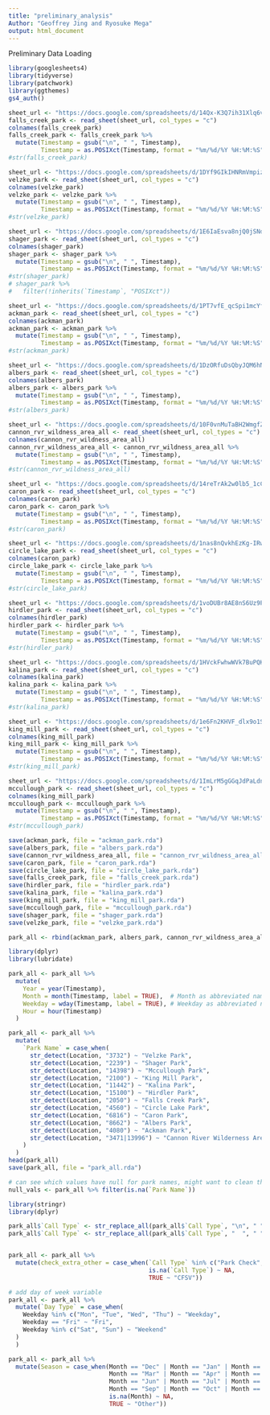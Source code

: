```yaml
---
title: "preliminary_analysis"
Author: "Geoffrey Jing and Ryosuke Mega"
output: html_document
---
```


Preliminary Data Loading

```r
library(googlesheets4)
library(tidyverse)
library(patchwork)
library(ggthemes)
gs4_auth()
```

```r
sheet_url <- "https://docs.google.com/spreadsheets/d/14Qx-K3Q7ih31Xlq6viIY_CNBGaTi7b1dZFdgj5BKiYk"
falls_creek_park <- read_sheet(sheet_url, col_types = "c")
colnames(falls_creek_park)
falls_creek_park <- falls_creek_park %>%
  mutate(Timestamp = gsub("\n", " ", Timestamp),
         Timestamp = as.POSIXct(Timestamp, format = "%m/%d/%Y %H:%M:%S"))
#str(falls_creek_park)
```


```r
sheet_url <- "https://docs.google.com/spreadsheets/d/1DYf9GIkIHNRmVmpiz8NvM7-Y05Fj4FNiNhO4beoPwXo"
velzke_park <- read_sheet(sheet_url, col_types = "c")
colnames(velzke_park)
velzke_park <- velzke_park %>%
  mutate(Timestamp = gsub("\n", " ", Timestamp),
         Timestamp = as.POSIXct(Timestamp, format = "%m/%d/%Y %H:%M:%S"))
#str(velzke_park)
```

```r
sheet_url <- "https://docs.google.com/spreadsheets/d/1E6IaEsva8njQ0jSNdOzquGCZq1cNdgugaJb_Kto050A"
shager_park <- read_sheet(sheet_url, col_types = "c")
colnames(shager_park)
shager_park <- shager_park %>%
  mutate(Timestamp = gsub("\n", " ", Timestamp),
         Timestamp = as.POSIXct(Timestamp, format = "%m/%d/%Y %H:%M:%S"))
#str(shager_park)
# shager_park %>%
#   filter(!inherits(`Timestamp`, "POSIXct"))
```

```r
sheet_url <- "https://docs.google.com/spreadsheets/d/1PT7vfE_qcSpi1mcYf1cAI0l9sRPNRqkrWpHFeRyl7uQ"
ackman_park <- read_sheet(sheet_url, col_types = "c")
colnames(ackman_park)
ackman_park <- ackman_park %>%
  mutate(Timestamp = gsub("\n", " ", Timestamp),
         Timestamp = as.POSIXct(Timestamp, format = "%m/%d/%Y %H:%M:%S"))
#str(ackman_park)
```

```r
sheet_url <- "https://docs.google.com/spreadsheets/d/1DzORfuDsQbyJQM6hNuhY_UOLRvPoCKfZhwrhAYWlgIw"
albers_park <- read_sheet(sheet_url, col_types = "c")
colnames(albers_park)
albers_park <- albers_park %>%
  mutate(Timestamp = gsub("\n", " ", Timestamp),
         Timestamp = as.POSIXct(Timestamp, format = "%m/%d/%Y %H:%M:%S"))
#str(albers_park)
```

```r
sheet_url <- "https://docs.google.com/spreadsheets/d/10F0vnMuTaBH2WmgfZ7ULDLqm8em2pyHR5i2H5BGUj84"
cannon_rvr_wildness_area_all <- read_sheet(sheet_url, col_types = "c")
colnames(cannon_rvr_wildness_area_all)
cannon_rvr_wildness_area_all <- cannon_rvr_wildness_area_all %>%
  mutate(Timestamp = gsub("\n", " ", Timestamp),
         Timestamp = as.POSIXct(Timestamp, format = "%m/%d/%Y %H:%M:%S"))
#str(cannon_rvr_wildness_area_all)
```

```r
sheet_url <- "https://docs.google.com/spreadsheets/d/14reTrAk2w0lb5_1cCyayXhqLNmD9GBJ7UhqP9pIXBeE"
caron_park <- read_sheet(sheet_url, col_types = "c")
colnames(caron_park)
caron_park <- caron_park %>%
  mutate(Timestamp = gsub("\n", " ", Timestamp),
         Timestamp = as.POSIXct(Timestamp, format = "%m/%d/%Y %H:%M:%S"))
#str(caron_park)
```

```r
sheet_url <- "https://docs.google.com/spreadsheets/d/1nas8nQvkhEzKg-IRwyfdF_ohRv9LRWBnPej8XYxcv_E"
circle_lake_park <- read_sheet(sheet_url, col_types = "c")
colnames(caron_park)
circle_lake_park <- circle_lake_park %>%
  mutate(Timestamp = gsub("\n", " ", Timestamp),
         Timestamp = as.POSIXct(Timestamp, format = "%m/%d/%Y %H:%M:%S"))
#str(circle_lake_park)
```

```r
sheet_url <- "https://docs.google.com/spreadsheets/d/1voDUBr8AE8nS6Uz9PS4HrtJxrNRpgT3JcxEtzMGsUC8"
hirdler_park <- read_sheet(sheet_url, col_types = "c")
colnames(hirdler_park)
hirdler_park <- hirdler_park %>%
  mutate(Timestamp = gsub("\n", " ", Timestamp),
         Timestamp = as.POSIXct(Timestamp, format = "%m/%d/%Y %H:%M:%S"))
#str(hirdler_park)
```

```r
sheet_url <- "https://docs.google.com/spreadsheets/d/1HVckFwhwWVk7BuPQKdVk4F-AUQCl66aKxsqzpszGmD8"
kalina_park <- read_sheet(sheet_url, col_types = "c")
colnames(kalina_park)
kalina_park <- kalina_park %>%
  mutate(Timestamp = gsub("\n", " ", Timestamp),
         Timestamp = as.POSIXct(Timestamp, format = "%m/%d/%Y %H:%M:%S"))
#str(kalina_park)
```

```r
sheet_url <- "https://docs.google.com/spreadsheets/d/1e6Fn2KHVF_dlx9o1SRJMWvVwLvObQUCPWvwS6QsavWA"
king_mill_park <- read_sheet(sheet_url, col_types = "c")
colnames(king_mill_park)
king_mill_park <- king_mill_park %>%
  mutate(Timestamp = gsub("\n", " ", Timestamp),
         Timestamp = as.POSIXct(Timestamp, format = "%m/%d/%Y %H:%M:%S"))
#str(king_mill_park)
```

```r
sheet_url <- "https://docs.google.com/spreadsheets/d/1ImLrM5gGGqJdPaLdne5upCe2z1G6VDLY4bBvvvVqo_o"
mccullough_park <- read_sheet(sheet_url, col_types = "c")
colnames(king_mill_park)
mccullough_park <- mccullough_park %>%
  mutate(Timestamp = gsub("\n", " ", Timestamp),
         Timestamp = as.POSIXct(Timestamp, format = "%m/%d/%Y %H:%M:%S"))
#str(mccullough_park)
```

```r
save(ackman_park, file = "ackman_park.rda")
save(albers_park, file = "albers_park.rda")
save(cannon_rvr_wildness_area_all, file = "cannon_rvr_wildness_area_all.rda")
save(caron_park, file = "caron_park.rda")
save(circle_lake_park, file = "circle_lake_park.rda")
save(falls_creek_park, file = "falls_creek_park.rda")
save(hirdler_park, file = "hirdler_park.rda")
save(kalina_park, file = "kalina_park.rda")
save(king_mill_park, file = "king_mill_park.rda")
save(mccullough_park, file = "mccullough_park.rda")
save(shager_park, file = "shager_park.rda")
save(velzke_park, file = "velzke_park.rda")
```

```r
park_all <- rbind(ackman_park, albers_park, cannon_rvr_wildness_area_all, caron_park, circle_lake_park, falls_creek_park, hirdler_park, kalina_park, king_mill_park, mccullough_park, shager_park, velzke_park)
```

```r
library(dplyr)
library(lubridate)

park_all <- park_all %>%
  mutate(
    Year = year(Timestamp),
    Month = month(Timestamp, label = TRUE),  # Month as abbreviated name (Jan, Feb, etc.)
    Weekday = wday(Timestamp, label = TRUE), # Weekday as abbreviated name (Sun, Mon, etc.)
    Hour = hour(Timestamp)
  )

park_all <- park_all %>%
  mutate(
    `Park Name` = case_when(
      str_detect(Location, "3732") ~ "Velzke Park",
      str_detect(Location, "2239") ~ "Shager Park",
      str_detect(Location, "14398") ~ "Mccullough Park",
      str_detect(Location, "2100") ~ "King Mill Park",
      str_detect(Location, "11442") ~ "Kalina Park",
      str_detect(Location, "15100") ~ "Hirdler Park",
      str_detect(Location, "2050") ~ "Falls Creek Park",
      str_detect(Location, "4560") ~ "Circle Lake Park",
      str_detect(Location, "6816") ~ "Caron Park",
      str_detect(Location, "8662") ~ "Albers Park",
      str_detect(Location, "4080") ~ "Ackman Park",
      str_detect(Location, "3471|13996") ~ "Cannon River Wilderness Area Park"
    )
  )
head(park_all)
save(park_all, file = "park_all.rda")
```

```r
# can see which values have null for park names, might want to clean this later
null_vals <- park_all %>% filter(is.na(`Park Name`))
```


```r
library(stringr)
library(dplyr)

park_all$`Call Type` <- str_replace_all(park_all$`Call Type`, "\n", " ")
park_all$`Call Type` <- str_replace_all(park_all$`Call Type`, "  ", " ")


park_all <- park_all %>%
  mutate(check_extra_other = case_when(`Call Type` %in% c("Park Check","Extra Patrol","Directed Patrol","Premise Check") ~ "Check/Patrol", 
                                       is.na(`Call Type`) ~ NA,
                                       TRUE ~ "CFSV"))
```

```r
# add day of week variable
park_all <- park_all %>%
  mutate(`Day Type` = case_when(
    Weekday %in% c("Mon", "Tue", "Wed", "Thu") ~ "Weekday",
    Weekday == "Fri" ~ "Fri",
    Weekday %in% c("Sat", "Sun") ~ "Weekend"
  )
  )
```

```r
park_all <- park_all %>%
  mutate(Season = case_when(Month == "Dec" | Month == "Jan" | Month == "Feb" ~ "Winter", 
                            Month == "Mar" | Month == "Apr" | Month == "May" ~ "Spring",
                            Month == "Jun" | Month == "Jul" | Month == "Aug"~ "Summer",
                            Month == "Sep" | Month == "Oct" | Month == "Nov" ~ "Autumn",
                            is.na(Month) ~ NA,
                            TRUE ~ "Other"))
```



